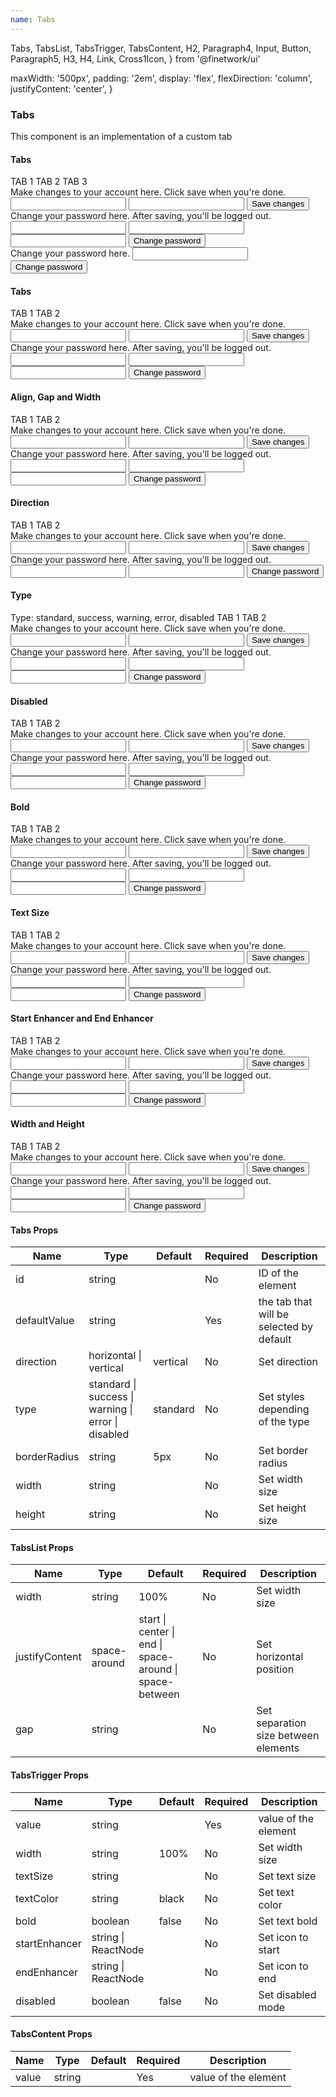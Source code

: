 ```yaml
---
name: Tabs
---
```


  Tabs,
  TabsList,
  TabsTrigger,
  TabsContent,
  H2,
  Paragraph4,
  Input,
  Button,
  Paragraph5,
  H3,
  H4,
  Link,
  Cross1Icon,
} from '@finetwork/ui'

  maxWidth: '500px',
  padding: '2em',
  display: 'flex',
  flexDirection: 'column',
  justifyContent: 'center',
}

<div />
<div>
  <H3 font="secondary">Tabs</H3>
</div>

<Paragraph4>This component is an implementation of a custom tab</Paragraph4>

<div>
  <H4 font="secondary">Tabs</H4>
</div>

<Playground>
  <div style={styles}>
    <Tabs defaultValue="tab1">
      <TabsList>
        <TabsTrigger value="tab1">TAB 1</TabsTrigger>
        <TabsTrigger value="tab2">TAB 2</TabsTrigger>
        <TabsTrigger value="tab3">TAB 3</TabsTrigger>
      </TabsList>
      <TabsContent value="tab1">
        <div
          style={{
            display: 'grid',
            gap: '1rem',
            width: 'inherit',
            backgroundColor: '$primaryText',
          }}
        >
          <Paragraph5 css={{ color: '#ccc' }}>
            Make changes to your account here. Click save when you're done.
          </Paragraph5>
          <Input id="name" defaultValue="Sergio y Santiago" />
          <Input id="username" defaultValue="@serysan97" />
          <Button outline>Save changes</Button>
        </div>
      </TabsContent>
      <TabsContent value="tab2">
        <div
          style={{
            display: 'grid',
            gap: '1rem',
            width: 'inherit',
            backgroundColor: '$primaryText',
          }}
        >
          <Paragraph5 css={{ color: '#ccc' }}>
            Change your password here. After saving, you'll be logged out.
          </Paragraph5>
          <Input id="currentPassword" type="password" />
          <Input id="newPassword" type="password" />
          <Input id="confirmPassword" type="password" />
          <Button outline>Change password</Button>
        </div>
      </TabsContent>
      <TabsContent value="tab3">
        <div
          style={{
            display: 'grid',
            gap: '1rem',
            width: 'inherit',
            backgroundColor: '$primaryText',
          }}
        >
          <Paragraph5 css={{ color: '#ccc' }}>
            Change your password here.
          </Paragraph5>
          <Input id="currentPassword" type="password" />
          <Button outline>Change password</Button>
        </div>
      </TabsContent>
    </Tabs>
  </div>
</Playground>

<div>
  <H4 font="secondary">Tabs</H4>
</div>

<Playground>
  <div style={styles}>
    <Tabs defaultValue="tab1">
      <TabsList borderBottomColor="rgba(0, 0, 0, 0.12)">
        <TabsTrigger value="tab1">TAB 1</TabsTrigger>
        <TabsTrigger value="tab2">TAB 2</TabsTrigger>
      </TabsList>
      <TabsContent value="tab1">
        <div
          style={{
            display: 'grid',
            gap: '1rem',
            width: 'inherit',
            backgroundColor: '$primaryText',
          }}
        >
          <Paragraph5 css={{ color: '#ccc' }}>
            Make changes to your account here. Click save when you're done.
          </Paragraph5>
          <Input id="name" defaultValue="Sergio y Santiago" />
          <Input id="username" defaultValue="@serysan97" />
          <Button outline>Save changes</Button>
        </div>
      </TabsContent>
      <TabsContent value="tab2">
        <div
          style={{
            display: 'grid',
            gap: '1rem',
            width: 'inherit',
            backgroundColor: '$primaryText',
          }}
        >
          <Paragraph5 css={{ color: '#ccc' }}>
            Change your password here. After saving, you'll be logged out.
          </Paragraph5>
          <Input id="currentPassword" type="password" />
          <Input id="newPassword" type="password" />
          <Input id="confirmPassword" type="password" />
          <Button outline>Change password</Button>
        </div>
      </TabsContent>
    </Tabs>
  </div>
</Playground>

<div>
  <H4 font="secondary">Align, Gap and Width</H4>
</div>

<Playground>
  <div style={styles}>
    <Tabs defaultValue="tab1">
      <TabsList justifyContent="start" gap="2rem" width="50%">
        <TabsTrigger value="tab1">TAB 1</TabsTrigger>
        <TabsTrigger value="tab2">TAB 2</TabsTrigger>
      </TabsList>
      <TabsContent value="tab1">
        <div
          style={{
            display: 'grid',
            gap: '1rem',
            backgroundColor: '$primaryText',
            width: 'inherit',
          }}
        >
          <Paragraph5 css={{ color: '#ccc' }}>
            Make changes to your account here. Click save when you're done.
          </Paragraph5>
          <Input id="name" defaultValue="Sergio y Santiago" />
          <Input id="username" defaultValue="@serysan97" />
          <Button outline>Save changes</Button>
        </div>
      </TabsContent>
      <TabsContent value="tab2">
        <div
          style={{
            display: 'grid',
            gap: '1rem',
            backgroundColor: '$primaryText',
            width: 'inherit',
          }}
        >
          <Paragraph5 css={{ color: '#ccc' }}>
            Change your password here. After saving, you'll be logged out.
          </Paragraph5>
          <Input id="currentPassword" type="password" />
          <Input id="newPassword" type="password" />
          <Input id="confirmPassword" type="password" />
          <Button outline>Change password</Button>
        </div>
      </TabsContent>
    </Tabs>
  </div>
</Playground>

<div>
  <H4 font="secondary">Direction</H4>
</div>

<Playground>
  <div style={styles}>
    <Tabs defaultValue="tab1" direction="vertical">
      <TabsList width="200px">
        <TabsTrigger value="tab1">TAB 1</TabsTrigger>
        <TabsTrigger value="tab2">TAB 2</TabsTrigger>
      </TabsList>
      <TabsContent value="tab1">
        <div
          style={{
            display: 'grid',
            gap: '1rem',
            backgroundColor: '$primaryText',
            width: 'inherit',
          }}
        >
          <Paragraph5 css={{ color: '#ccc' }}>
            Make changes to your account here. Click save when you're done.
          </Paragraph5>
          <Input id="name" defaultValue="Sergio y Santiago" />
          <Input id="username" defaultValue="@serysan97" />
          <Button outline>Save changes</Button>
        </div>
      </TabsContent>
      <TabsContent value="tab2">
        <div
          style={{
            display: 'grid',
            gap: '1rem',
            backgroundColor: '$primaryText',
            width: 'inherit',
          }}
        >
          <Paragraph5 css={{ color: '#ccc' }}>
            Change your password here. After saving, you'll be logged out.
          </Paragraph5>
          <Input id="newPassword" type="password" />
          <Input id="confirmPassword" type="password" />
          <Button outline>Change password</Button>
        </div>
      </TabsContent>
    </Tabs>
  </div>
</Playground>

<div>
  <H4 font="secondary">Type</H4>
</div>

<Playground>
  <div style={styles}>
    <Paragraph4>Type: standard, success, warning, error, disabled</Paragraph4>
    <Tabs defaultValue="tab1" type="success">
      <TabsList>
        <TabsTrigger value="tab1">TAB 1</TabsTrigger>
        <TabsTrigger value="tab2">TAB 2</TabsTrigger>
      </TabsList>
      <TabsContent value="tab1">
        <div
          style={{
            display: 'grid',
            gap: '1rem',
            backgroundColor: '$primaryText',
            width: 'inherit',
          }}
        >
          <Paragraph5 css={{ color: '#ccc' }}>
            Make changes to your account here. Click save when you're done.
          </Paragraph5>
          <Input id="name" defaultValue="Sergio y Santiago" />
          <Input id="username" defaultValue="@serysan97" />
          <Button outline>Save changes</Button>
        </div>
      </TabsContent>
      <TabsContent value="tab2">
        <div
          style={{
            display: 'grid',
            gap: '1rem',
            backgroundColor: '$primaryText',
            width: 'inherit',
          }}
        >
          <Paragraph5 css={{ color: '#ccc' }}>
            Change your password here. After saving, you'll be logged out.
          </Paragraph5>
          <Input id="currentPassword" type="password" />
          <Input id="newPassword" type="password" />
          <Input id="confirmPassword" type="password" />
          <Button outline>Change password</Button>
        </div>
      </TabsContent>
    </Tabs>
  </div>
</Playground>

<div>
  <H4 font="secondary">Disabled</H4>
</div>

<Playground>
  <div style={styles}>
    <Tabs defaultValue="tab1">
      <TabsList>
        <TabsTrigger value="tab1">TAB 1</TabsTrigger>
        <TabsTrigger disabled value="tab2">
          TAB 2
        </TabsTrigger>
      </TabsList>
      <TabsContent value="tab1">
        <div
          style={{
            display: 'grid',
            gap: '1rem',
            backgroundColor: '$primaryText',
            width: 'inherit',
          }}
        >
          <Paragraph5 css={{ color: '#ccc' }}>
            Make changes to your account here. Click save when you're done.
          </Paragraph5>
          <Input id="name" defaultValue="Sergio y Santiago" />
          <Input id="username" defaultValue="@serysan97" />
          <Button outline>Save changes</Button>
        </div>
      </TabsContent>
      <TabsContent value="tab2">
        <div
          style={{
            display: 'grid',
            gap: '1rem',
            backgroundColor: '$primaryText',
            width: 'inherit',
          }}
        >
          <Paragraph5 css={{ color: '#ccc' }}>
            Change your password here. After saving, you'll be logged out.
          </Paragraph5>
          <Input id="currentPassword" type="password" />
          <Input id="newPassword" type="password" />
          <Input id="confirmPassword" type="password" />
          <Button outline>Change password</Button>
        </div>
      </TabsContent>
    </Tabs>
  </div>
</Playground>

<div>
  <H4 font="secondary">Bold</H4>
</div>

<Playground>
  <div style={styles}>
    <Tabs defaultValue="tab1">
      <TabsList>
        <TabsTrigger bold value="tab1">
          TAB 1
        </TabsTrigger>
        <TabsTrigger bold value="tab2">
          TAB 2
        </TabsTrigger>
      </TabsList>
      <TabsContent value="tab1">
        <div
          style={{
            display: 'grid',
            gap: '1rem',
            backgroundColor: '$primaryText',
            width: 'inherit',
          }}
        >
          <Paragraph5 css={{ color: '#ccc' }}>
            Make changes to your account here. Click save when you're done.
          </Paragraph5>
          <Input id="name" defaultValue="Sergio y Santiago" />
          <Input id="username" defaultValue="@serysan97" />
          <Button outline>Save changes</Button>
        </div>
      </TabsContent>
      <TabsContent value="tab2">
        <div
          style={{
            display: 'grid',
            gap: '1rem',
            backgroundColor: '$primaryText',
            width: 'inherit',
          }}
        >
          <Paragraph5 css={{ color: '#ccc' }}>
            Change your password here. After saving, you'll be logged out.
          </Paragraph5>
          <Input id="currentPassword" type="password" />
          <Input id="newPassword" type="password" />
          <Input id="confirmPassword" type="password" />
          <Button outline>Change password</Button>
        </div>
      </TabsContent>
    </Tabs>
  </div>
</Playground>

<div>
  <H4 font="secondary">Text Size</H4>
</div>

<Playground>
  <div style={styles}>
    <Tabs defaultValue="tab1">
      <TabsList>
        <TabsTrigger textSize="1.3rem" value="tab1">
          TAB 1
        </TabsTrigger>
        <TabsTrigger textSize="1.3rem" value="tab2">
          TAB 2
        </TabsTrigger>
      </TabsList>
      <TabsContent value="tab1">
        <div
          style={{
            display: 'grid',
            gap: '1rem',
            backgroundColor: '$primaryText',
            width: 'inherit',
          }}
        >
          <Paragraph5 css={{ color: '#ccc' }}>
            Make changes to your account here. Click save when you're done.
          </Paragraph5>
          <Input id="name" defaultValue="Sergio y Santiago" />
          <Input id="username" defaultValue="@serysan97" />
          <Button outline>Save changes</Button>
        </div>
      </TabsContent>
      <TabsContent value="tab2">
        <div
          style={{
            display: 'grid',
            gap: '1rem',
            backgroundColor: '$primaryText',
            width: 'inherit',
          }}
        >
          <Paragraph5 css={{ color: '#ccc' }}>
            Change your password here. After saving, you'll be logged out.
          </Paragraph5>
          <Input id="currentPassword" type="password" />
          <Input id="newPassword" type="password" />
          <Input id="confirmPassword" type="password" />
          <Button outline>Change password</Button>
        </div>
      </TabsContent>
    </Tabs>
  </div>
</Playground>

<div>
  <H4 font="secondary">Start Enhancer and End Enhancer</H4>
</div>

<Playground>
  <div style={styles}>
    <Tabs defaultValue="tab1">
      <TabsList>
        <TabsTrigger startEnhancer={Cross1Icon} value="tab1">
          TAB 1
        </TabsTrigger>
        <TabsTrigger endEnhancer={Cross1Icon} value="tab2">
          TAB 2
        </TabsTrigger>
      </TabsList>
      <TabsContent value="tab1">
        <div
          style={{
            display: 'grid',
            gap: '1rem',
            backgroundColor: '$primaryText',
            width: 'inherit',
          }}
        >
          <Paragraph5 css={{ color: '#ccc' }}>
            Make changes to your account here. Click save when you're done.
          </Paragraph5>
          <Input id="name" defaultValue="Sergio y Santiago" />
          <Input id="username" defaultValue="@serysan97" />
          <Button outline>Save changes</Button>
        </div>
      </TabsContent>
      <TabsContent value="tab2">
        <div
          style={{
            display: 'grid',
            gap: '1rem',
            backgroundColor: '$primaryText',
            width: 'inherit',
          }}
        >
          <Paragraph5 css={{ color: '#ccc' }}>
            Change your password here. After saving, you'll be logged out.
          </Paragraph5>
          <Input id="currentPassword" type="password" />
          <Input id="newPassword" type="password" />
          <Input id="confirmPassword" type="password" />
          <Button outline>Change password</Button>
        </div>
      </TabsContent>
    </Tabs>
  </div>
</Playground>

<div>
  <H4 font="secondary">Width and Height</H4>
</div>

<Playground>
  <div style={styles}>
    <Tabs defaultValue="tab1" width="700px" height="300px">
      <TabsList>
        <TabsTrigger value="tab1">TAB 1</TabsTrigger>
        <TabsTrigger value="tab2">TAB 2</TabsTrigger>
      </TabsList>
      <TabsContent value="tab1">
        <div
          style={{
            display: 'grid',
            gap: '1rem',
            backgroundColor: '$primaryText',
            width: 'inherit',
          }}
        >
          <Paragraph5 css={{ color: '#ccc' }}>
            Make changes to your account here. Click save when you're done.
          </Paragraph5>
          <Input id="name" defaultValue="Sergio y Santiago" />
          <Input id="username" defaultValue="@serysan97" />
          <Button outline>Save changes</Button>
        </div>
      </TabsContent>
      <TabsContent value="tab2">
        <div
          style={{
            display: 'grid',
            gap: '1rem',
            backgroundColor: '$primaryText',
            width: 'inherit',
          }}
        >
          <Paragraph5 css={{ color: '#ccc' }}>
            Change your password here. After saving, you'll be logged out.
          </Paragraph5>
          <Input id="currentPassword" type="password" />
          <Input id="newPassword" type="password" />
          <Input id="confirmPassword" type="password" />
          <Button outline>Change password</Button>
        </div>
      </TabsContent>
    </Tabs>
  </div>
</Playground>

<H4>Tabs Props</H4>
<table>
  <thead>
    <tr>
      <th>Name</th>
      <th>Type</th>
      <th>Default</th>
      <th>Required</th>
      <th>Description</th>
    </tr>
  </thead>
  <tbody>
    <tr>
      <td>id</td>
      <td>string</td>
      <td></td>
      <td>No</td>
      <td>ID of the element</td>
    </tr>
    <tr>
      <td>defaultValue</td>
      <td>string</td>
      <td></td>
      <td>Yes</td>
      <td>the tab that will be selected by default</td>
    </tr>
    <tr>
      <td>direction</td>
      <td>horizontal | vertical</td>
      <td>vertical</td>
      <td>No</td>
      <td>Set direction</td>
    </tr>
    <tr>
      <td>type</td>
      <td>standard | success | warning | error | disabled</td>
      <td>standard</td>
      <td>No</td>
      <td>Set styles depending of the type</td>
    </tr>
    <tr>
      <td>borderRadius</td>
      <td>string</td>
      <td>5px</td>
      <td>No</td>
      <td>Set border radius</td>
    </tr>
    <tr>
      <td>width</td>
      <td>string</td>
      <td></td>
      <td>No</td>
      <td>Set width size</td>
    </tr>
    <tr>
      <td>height</td>
      <td>string</td>
      <td></td>
      <td>No</td>
      <td>Set height size</td>
    </tr>
  </tbody>
</table>

<H4>TabsList Props</H4>
<table>
  <thead>
    <tr>
      <th>Name</th>
      <th>Type</th>
      <th>Default</th>
      <th>Required</th>
      <th>Description</th>
    </tr>
  </thead>
  <tbody>
    <tr>
      <td>width</td>
      <td>string</td>
      <td>100%</td>
      <td>No</td>
      <td>Set width size</td>
    </tr>
    <tr>
      <td>justifyContent</td>
      <td>space-around</td>
      <td>start | center | end | space-around | space-between</td>
      <td>No</td>
      <td>Set horizontal position</td>
    </tr>
    <tr>
      <td>gap</td>
      <td>string</td>
      <td></td>
      <td>No</td>
      <td>Set separation size between elements</td>
    </tr>
  </tbody>
</table>

<H4>TabsTrigger Props</H4>
<table>
  <thead>
    <tr>
      <th>Name</th>
      <th>Type</th>
      <th>Default</th>
      <th>Required</th>
      <th>Description</th>
    </tr>
  </thead>
  <tbody>
    <tr>
      <td>value</td>
      <td>string</td>
      <td></td>
      <td>Yes</td>
      <td>value of the element</td>
    </tr>
    <tr>
      <td>width</td>
      <td>string</td>
      <td>100%</td>
      <td>No</td>
      <td>Set width size</td>
    </tr>
    <tr>
      <td>textSize</td>
      <td>string</td>
      <td></td>
      <td>No</td>
      <td>Set text size</td>
    </tr>
    <tr>
      <td>textColor</td>
      <td>string</td>
      <td>black</td>
      <td>No</td>
      <td>Set text color</td>
    </tr>
    <tr>
      <td>bold</td>
      <td>boolean</td>
      <td>false</td>
      <td>No</td>
      <td>Set text bold</td>
    </tr>
    <tr>
      <td>startEnhancer</td>
      <td>string | ReactNode</td>
      <td></td>
      <td>No</td>
      <td>Set icon to start</td>
    </tr>
    <tr>
      <td>endEnhancer</td>
      <td>string | ReactNode</td>
      <td></td>
      <td>No</td>
      <td>Set icon to end</td>
    </tr>
    <tr>
      <td>disabled</td>
      <td>boolean</td>
      <td>false</td>
      <td>No</td>
      <td>Set disabled mode</td>
    </tr>
  </tbody>
</table>

<H4>TabsContent Props</H4>
<table>
  <thead>
    <tr>
      <th>Name</th>
      <th>Type</th>
      <th>Default</th>
      <th>Required</th>
      <th>Description</th>
    </tr>
  </thead>
  <tbody>
    <tr>
      <td>value</td>
      <td>string</td>
      <td></td>
      <td>Yes</td>
      <td>value of the element</td>
    </tr>
  </tbody>
</table>
